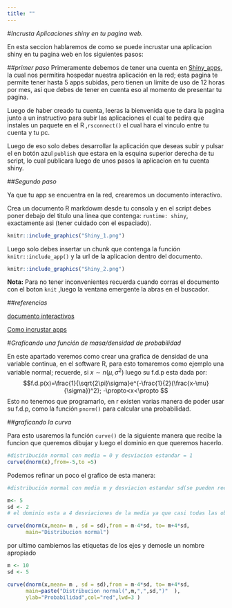 ```yaml
---
title: ""
---
```

#*Incrusta Aplicaciones shiny en tu pagina web.*

En esta seccion hablaremos de como se puede incrustar una aplicacion shiny en tu pagina web en los siguientes pasos:

##*primer paso*
Primeramente debemos de tener una cuenta en [Shiny_apps](https://www.shinyapps.io/), la cual nos permitira hospedar nuestra aplicación en la red; esta pagina te permite tener hasta 5 apps subidas, pero tienen un limite de uso de 12 horas por mes, asi que debes de tener en cuenta eso al momento de presentar tu pagina.

Luego de haber creado tu cuenta, leeras la bienvenida que te dara la pagina junto a un instructivo para subir las aplicaciones el cual te pedira que instales un paquete en el R ,`rsconnect()` el cual hara el vinculo entre tu cuenta y tu pc. 

Luego de eso solo debes desarrollar la aplicación que deseas subir y pulsar el en botón azul `publish` que estara en la esquina superior derecha de tu script, lo cual publicara luego de unos pasos la aplicacion en tu cuenta shiny.


##*Segundo paso*

Ya que tu app se encuentra en la red, crearemos un documento interactivo.

Crea un documento R markdowm desde tu consola y en el script debes poner debajo del titulo una linea que contenga: `runtime: shiny`, exactamente asi (tener cuidado con el espaciado).\vspace*{0.6cm}

```r
knitr::include_graphics("Shiny_1.png")
```

Luego solo debes insertar un chunk que contenga la función `knitr::include_app()` y la url de la aplicacion dentro del documento.\vspace*{0.6cm}

```r
knitr::include_graphics("Shiny_2.png")
```

**Nota:** Para no tener inconvenientes recuerda cuando corras el documento con el boton `knit` ,luego la ventana emergente la abras en el buscador.

##*referencias*

[documento interactivos](https://rmarkdown.rstudio.com/authoring_shiny.html#overview)

[Como incrustar apps](https://stackoverflow.com/questions/45149770/how-to-embed-a-shiny-application-into-an-rmarkdown-html-document)



#*Graficando una función de masa/densidad de probabilidad*

En este apartado veremos como crear una grafica de densidad de una variable continua, en el software R, para esto tomaremos como ejemplo una variable normal; recuerde, si  $x\sim n(\mu,\sigma^2)$ luego su f.d.p esta dada por:
$$f.d.p(x)=\frac{1}{\sqrt{2\pi}\sigma}e^{-\frac{1}{2}(\frac{x-\mu}{\sigma})^2}; -\propto<x<\propto $$ Esto no tenemos que programarlo, en r existen varias manera de poder usar su f.d.p, como la función `pnorm()` para calcular una probabilidad.

##*graficando la curva*

Para esto usaremos la función `curve()` de la siguiente manera que recibe la funcion que queremos dibujar y luego el dominio en que queremos hacerlo.

```r
#distribución normal con media = 0 y desviacion estandar = 1
curve(dnorm(x),from=-5,to =5)

```

Podemos refinar un poco el grafico de esta manera:

```r
#distribución normal con media m y desviacion estandar sd(se pueden reemplazar los valores)

m<- 5
sd <- 2
# el dominio esta a 4 desviaciones de la media ya que casi todas las observaciones estaran allí

curve(dnorm(x,mean= m , sd = sd),from = m-4*sd, to= m+4*sd,
      main="Distribucion normal")
```

por ultimo cambiemos las etiquetas de los ejes y demosle un nombre apropiado

```r
m <- 10
sd <- 5

curve(dnorm(x,mean= m , sd = sd),from = m-4*sd, to= m+4*sd,
      main=paste("Distribucion normal(",m,",",sd,")"  ),
      ylab="Probabilidad",col="red",lwd=3 )
```

